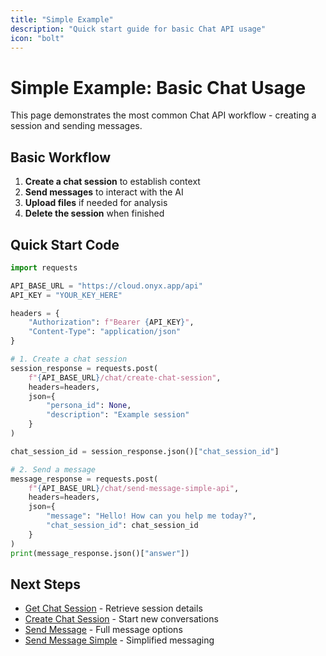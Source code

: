 ```yaml
---
title: "Simple Example"
description: "Quick start guide for basic Chat API usage"
icon: "bolt"
---
```


# Simple Example: Basic Chat Usage

This page demonstrates the most common Chat API workflow - creating a session and sending messages.

## Basic Workflow

1. **Create a chat session** to establish context
2. **Send messages** to interact with the AI
3. **Upload files** if needed for analysis
4. **Delete the session** when finished

## Quick Start Code
```python Python expandable
import requests

API_BASE_URL = "https://cloud.onyx.app/api"
API_KEY = "YOUR_KEY_HERE"

headers = {
    "Authorization": f"Bearer {API_KEY}",
    "Content-Type": "application/json"
}

# 1. Create a chat session
session_response = requests.post(
    f"{API_BASE_URL}/chat/create-chat-session",
    headers=headers,
    json={
        "persona_id": None,
        "description": "Example session"
    }
)

chat_session_id = session_response.json()["chat_session_id"]

# 2. Send a message
message_response = requests.post(
    f"{API_BASE_URL}/chat/send-message-simple-api",
    headers=headers,
    json={
        "message": "Hello! How can you help me today?",
        "chat_session_id": chat_session_id
    }
)
print(message_response.json()["answer"])
```

## Next Steps

- [Get Chat Session](/api_reference/chat/get_chat_session) - Retrieve session details
- [Create Chat Session](/api_reference/chat/create_chat_session) - Start new conversations  
- [Send Message](/api_reference/chat/send_message) - Full message options
- [Send Message Simple](/api_reference/chat/send_message_simple) - Simplified messaging 